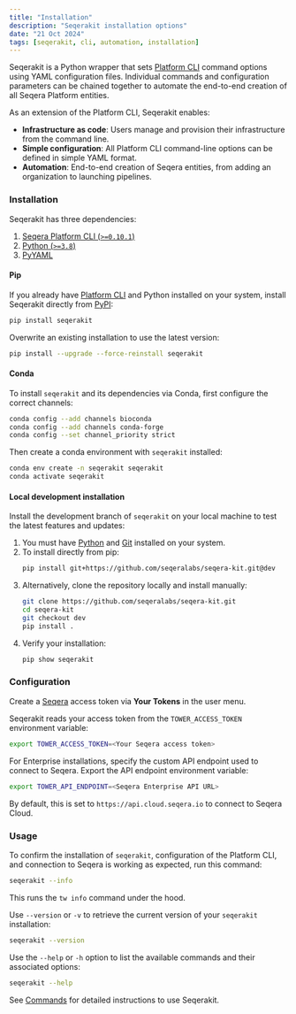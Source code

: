 ```yaml
---
title: "Installation"
description: "Seqerakit installation options"
date: "21 Oct 2024"
tags: [seqerakit, cli, automation, installation]
---
```



Seqerakit is a Python wrapper that sets [Platform CLI](../cli/overview.mdx) command options using YAML configuration files. Individual commands and configuration parameters can be chained together to automate the end-to-end creation of all Seqera Platform entities.

As an extension of the Platform CLI, Seqerakit enables:

- **Infrastructure as code**: Users manage and provision their infrastructure from the command line.
- **Simple configuration**: All Platform CLI command-line options can be defined in simple YAML format.
- **Automation**: End-to-end creation of Seqera entities, from adding an organization to launching pipelines.

### Installation 

Seqerakit has three dependencies:

1. [Seqera Platform CLI (`>=0.10.1`)](https://github.com/seqeralabs/tower-cli/releases)
2. [Python (`>=3.8`)](https://www.python.org/downloads/)
3. [PyYAML](https://pypi.org/project/PyYAML/)

#### Pip

If you already have [Platform CLI](../cli/installation.mdx) and Python installed on your system, install Seqerakit directly from [PyPI](https://pypi.org/project/seqerakit/):

```bash
pip install seqerakit
```

Overwrite an existing installation to use the latest version:

```bash
pip install --upgrade --force-reinstall seqerakit
```

#### Conda

To install `seqerakit` and its dependencies via Conda, first configure the correct channels:

```bash
conda config --add channels bioconda
conda config --add channels conda-forge
conda config --set channel_priority strict
```

Then create a conda environment with `seqerakit` installed:

```bash
conda env create -n seqerakit seqerakit
conda activate seqerakit
```

#### Local development installation

Install the development branch of `seqerakit` on your local machine to test the latest features and updates:

1. You must have [Python](https://www.python.org/downloads/) and [Git](https://git-scm.com/downloads) installed on your system.
1. To install directly from pip:
    ```bash
    pip install git+https://github.com/seqeralabs/seqera-kit.git@dev
    ```
1. Alternatively, clone the repository locally and install manually:
    ```bash
    git clone https://github.com/seqeralabs/seqera-kit.git
    cd seqera-kit
    git checkout dev
    pip install .
    ```
1. Verify your installation:
    ```bash
    pip show seqerakit
    ```

### Configuration

Create a [Seqera](https://cloud.seqera.io/tokens) access token via **Your Tokens** in the user menu.

Seqerakit reads your access token from the `TOWER_ACCESS_TOKEN` environment variable:

```bash
export TOWER_ACCESS_TOKEN=<Your Seqera access token>
```

For Enterprise installations, specify the custom API endpoint used to connect to Seqera. Export the API endpoint environment variable:

```bash
export TOWER_API_ENDPOINT=<Seqera Enterprise API URL>
```

By default, this is set to `https://api.cloud.seqera.io` to connect to Seqera Cloud.

### Usage

To confirm the installation of `seqerakit`, configuration of the Platform CLI, and connection to Seqera is working as expected, run this command: 

```bash
seqerakit --info
```

This runs the `tw info` command under the hood.

Use `--version` or `-v` to retrieve the current version of your `seqerakit` installation:

```bash
seqerakit --version
```

Use the `--help` or `-h` option to list the available commands and their associated options:

```bash
seqerakit --help
```

See [Commands](./commands.mdx) for detailed instructions to use Seqerakit.
